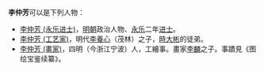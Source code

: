 '''李仲芳'''可以是下列人物：
* [[李仲芳_(永乐进士)|李仲芳 (永乐进士)]]，[[明朝|明朝]]政治人物、[[永乐|永乐]]二年[[进士|进士]]。
* [[李仲芳_(工艺家)|李仲芳 (工艺家)]]，明代[[李養心|李養心]]（茂林）之子，[[時大彬|時大彬]]的徒弟。
* [[李仲芳_(畫家)|李仲芳 (畫家)]]，四明（今浙江宁波）人，工繪事。畫家[[李麟|李麟]]之子。事蹟見《图绘宝鉴续纂》。

{{disambig|zhong|Cat=三字李姓人名消歧義}}